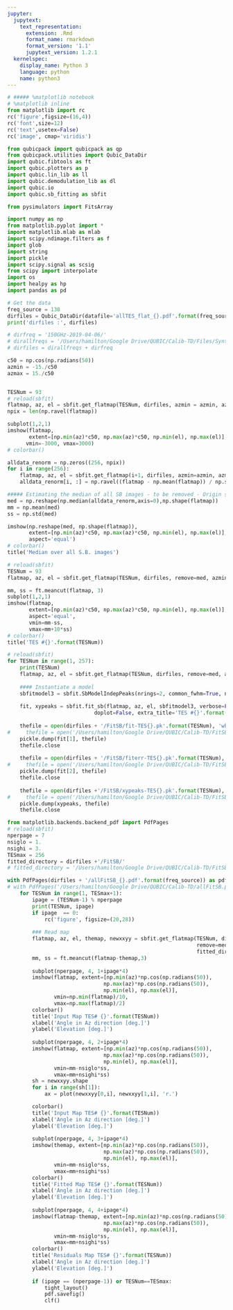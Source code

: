```yaml
---
jupyter:
  jupytext:
    text_representation:
      extension: .Rmd
      format_name: rmarkdown
      format_version: '1.1'
      jupytext_version: 1.2.1
  kernelspec:
    display_name: Python 3
    language: python
    name: python3
---
```


```python
# ##### %matplotlib notebook
# %matplotlib inline
from matplotlib import rc
rc('figure',figsize=(16,4))
rc('font',size=12)
rc('text',usetex=False)
rc('image', cmap='viridis')

from qubicpack import qubicpack as qp
from qubicpack.utilities import Qubic_DataDir
import qubic.fibtools as ft
import qubic.plotters as p
import qubic.lin_lib as ll
import qubic.demodulation_lib as dl
import qubic.io
import qubic.sb_fitting as sbfit

from pysimulators import FitsArray

import numpy as np
from matplotlib.pyplot import *
import matplotlib.mlab as mlab
import scipy.ndimage.filters as f
import glob
import string
import pickle
import scipy.signal as scsig
from scipy import interpolate
import os
import healpy as hp
import pandas as pd

```

```python
# Get the data
freq_source = 130
dirfiles = Qubic_DataDir(datafile='allTES_flat_{}.pdf'.format(freq_source))
print('dirfiles :', dirfiles)

# dirfreq = '150GHz-2019-04-06/'
# dirallfreqs = '/Users/hamilton/Google Drive/QUBIC/Calib-TD/Files/Synthesized Beams/Synthesized_Beams_Files/'
# dirfiles = dirallfreqs + dirfreq

c50 = np.cos(np.radians(50))
azmin = -15./c50
azmax = 15./c50


TESNum = 93
# reload(sbfit)
flatmap, az, el = sbfit.get_flatmap(TESNum, dirfiles, azmin = azmin, azmax=azmax)
npix = len(np.ravel(flatmap))

subplot(1,2,1)
imshow(flatmap,
       extent=[np.min(az)*c50, np.max(az)*c50, np.min(el), np.max(el)], aspect='equal',
      vmin=-3000, vmax=3000)
# colorbar()

```

```python
alldata_renorm = np.zeros((256, npix))
for i in range(256):
    flatmap, az, el = sbfit.get_flatmap(i+1, dirfiles, azmin=azmin, azmax=azmax)
    alldata_renorm[i, :] = np.ravel((flatmap - np.mean(flatmap)) / np.std(flatmap))  
```

```python
##### Estimating the median of all SB images - to be removed - Origin still unexplained...
med = np.reshape(np.median(alldata_renorm,axis=0),np.shape(flatmap))
mm = np.mean(med)
ss = np.std(med)

imshow(np.reshape(med, np.shape(flatmap)),
       extent=[np.min(az)*c50, np.max(az)*c50, np.min(el), np.max(el)], 
       aspect='equal')
# colorbar()
title('Median over all S.B. images')
```

```python
# reload(sbfit)
TESNum = 93
flatmap, az, el = sbfit.get_flatmap(TESNum, dirfiles, remove=med, azmin=azmin, azmax=azmax)

mm, ss = ft.meancut(flatmap, 3)
subplot(1,2,1)
imshow(flatmap,
       extent=[np.min(az)*c50, np.max(az)*c50, np.min(el), np.max(el)], 
       aspect='equal',
       vmin=mm-ss, 
       vmax=mm+10*ss)
# colorbar()
title('TES #{}'.format(TESNum))
```

```python
# reload(sbfit)
for TESNum in range(1, 257):
    print(TESNum)
    flatmap, az, el = sbfit.get_flatmap(TESNum, dirfiles, remove=med, azmin=azmin, azmax=azmax)
    
    #### Instantiate a model
    sbfitmodel3 = sbfit.SbModelIndepPeaks(nrings=2, common_fwhm=True, no_xy_shift=False, distortion=False)
    
    fit, xypeaks = sbfit.fit_sb(flatmap, az, el, sbfitmodel3, verbose=False, resample=False, 
                            doplot=False, extra_title='TES #{}'.format(TESNum))
    
    thefile = open(dirfiles + '/FitSB/fit-TES{}.pk'.format(TESNum), 'wb')
#     thefile = open('/Users/hamilton/Google Drive/QUBIC/Calib-TD/FitSB/fit-TES{}.pk'.format(TESNum), 'wb')
    pickle.dump(fit[1], thefile)
    thefile.close
    
    thefile = open(dirfiles + '/FitSB/fiterr-TES{}.pk'.format(TESNum), 'wb')
#     thefile = open('/Users/hamilton/Google Drive/QUBIC/Calib-TD/FitSB/fiterr-TES{}.pk'.format(TESNum), 'wb')
    pickle.dump(fit[2], thefile)
    thefile.close
    
    thefile = open(dirfiles +'/FitSB/xypeaks-TES{}.pk'.format(TESNum), 'wb')
#     thefile = open('/Users/hamilton/Google Drive/QUBIC/Calib-TD/FitSB/xypeaks-TES{}.pk'.format(TESNum), 'wb')
    pickle.dump(xypeaks, thefile)
    thefile.close

```

```python
from matplotlib.backends.backend_pdf import PdfPages
# reload(sbfit)
nperpage = 7
nsiglo = 1.
nsighi = 3.
TESmax = 256
fitted_directory = dirfiles +'/FitSB/'
# fitted_directory = '/Users/hamilton/Google Drive/QUBIC/Calib-TD/FitSB/'

with PdfPages(dirfiles + '/allFitSB_{}.pdf'.format(freq_source)) as pdf:
# with PdfPages('/Users/hamilton/Google Drive/QUBIC/Calib-TD/allFitSB.pdf') as pdf:
    for TESNum in range(1, TESmax+1):
        ipage = (TESNum-1) % nperpage
        print(TESNum, ipage)
        if ipage  == 0:
            rc('figure', figsize=(20,28))
        
        ### Read map
        flatmap, az, el, themap, newxxyy = sbfit.get_flatmap(TESNum, dirfiles, 
                                                             remove=med, azmin=azmin, azmax=azmax,
                                                             fitted_directory = fitted_directory)
        mm, ss = ft.meancut(flatmap-themap,3)
        
        subplot(nperpage, 4, 1+ipage*4)
        imshow(flatmap, extent=[np.min(az)*np.cos(np.radians(50)), 
                               np.max(az)*np.cos(np.radians(50)), 
                               np.min(el), np.max(el)],
               vmin=np.min(flatmap)/10, 
               vmax=np.max(flatmap)/2)
        colorbar()
        title('Input Map TES# {}'.format(TESNum))
        xlabel('Angle in Az direction [deg.]')
        ylabel('Elevation [deg.]')
        
        subplot(nperpage, 4, 2+ipage*4)
        imshow(flatmap, extent=[np.min(az)*np.cos(np.radians(50)), 
                               np.max(az)*np.cos(np.radians(50)), 
                               np.min(el), np.max(el)],
               vmin=mm-nsiglo*ss, 
               vmax=mm+nsighi*ss)
        sh = newxxyy.shape
        for i in range(sh[1]):
            ax = plot(newxxyy[0,i], newxxyy[1,i], 'r.')

        colorbar()
        title('Input Map TES# {}'.format(TESNum))
        xlabel('Angle in Az direction [deg.]')
        ylabel('Elevation [deg.]')
        
        subplot(nperpage, 4, 3+ipage*4)
        imshow(themap, extent=[np.min(az)*np.cos(np.radians(50)), 
                               np.max(az)*np.cos(np.radians(50)), 
                               np.min(el), np.max(el)],
               vmin=mm-nsiglo*ss, 
               vmax=mm+nsighi*ss)
        colorbar()
        title('Fitted Map TES# {}'.format(TESNum))
        xlabel('Angle in Az direction [deg.]')
        ylabel('Elevation [deg.]')
        
        subplot(nperpage, 4, 4+ipage*4)
        imshow(flatmap-themap, extent=[np.min(az)*np.cos(np.radians(50)), 
                               np.max(az)*np.cos(np.radians(50)), 
                               np.min(el), np.max(el)],
               vmin=mm-nsiglo*ss, 
               vmax=mm+nsighi*ss)
        colorbar()
        title('Residuals Map TES# {}'.format(TESNum))
        xlabel('Angle in Az direction [deg.]')
        ylabel('Elevation [deg.]')
        
        if (ipage == (nperpage-1)) or TESNum==TESmax:
            tight_layout()
            pdf.savefig()
            clf()
   
    
    
    

```

```python

```

```python

```

